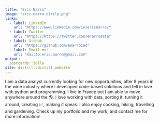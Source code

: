 ```yaml
---
title: "Eric Narro"
image: "eric-narro-circle.png"
links:
  - label: LinkedIn
    url: "https://www.linkedin.com/in/ericnarro/"
  - label: Twitter
    url: "https://https://twitter.com/enarrodata"
  - label: GitHub
    url: "https://github.com/enarroied"
  - label: Email me!
    url: "mailto:eric.narro@gmail.com"
output:
  postcards::jolla
site: distill::distill_website
---
```


I am a data analyst currently looking for new opportunities, after 8 years in the wine industry where I developed code-based solutions and fell in love with python and programming. I live in France but I am able to move anywhere around the 🌎. I love working with data, sorting it, turning it around, creating 📈, making it speak. I also enjoy cooking, hiking, travelling and gardening. Check up my portfolio and my work, and contact me for more information!
